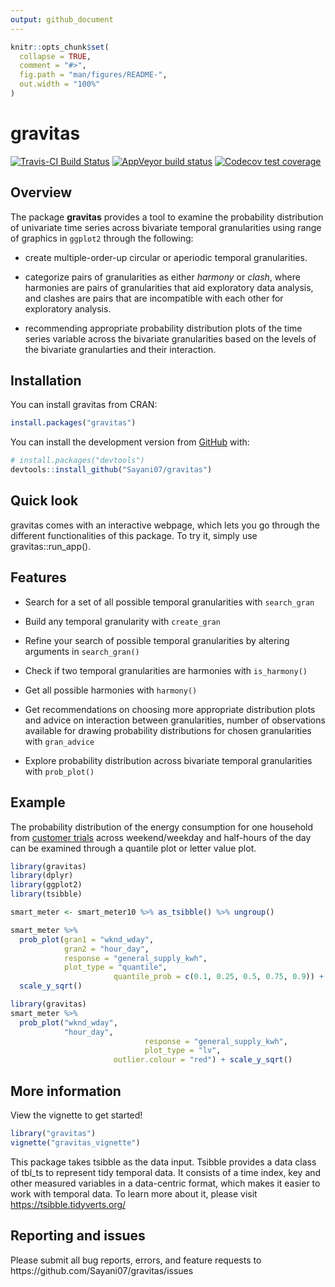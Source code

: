 ```yaml
---
output: github_document
---
```


<!-- README.md is generated from README.Rmd. Please edit that file -->

```r
knitr::opts_chunk$set(
  collapse = TRUE,
  comment = "#>",
  fig.path = "man/figures/README-",
  out.width = "100%"
)
```
# gravitas

<!-- badges: start -->

[![Travis-CI Build Status](https://travis-ci.org/Sayani07/gravitas.svg?branch=master)](https://travis-ci.org/Sayani07/gravitas)
[![AppVeyor build status](https://ci.appveyor.com/api/projects/status/github/Sayani07/gravitas?branch=master&svg=true)](https://ci.appveyor.com/project/Sayani07/gravitas)
[![Codecov test coverage](https://codecov.io/gh/Sayani07/gravitas/branch/master/graph/badge.svg)](https://codecov.io/gh/Sayani07/gravitas?branch=master)



<!-- badges: end -->

## Overview

The package **gravitas** provides a tool to examine the probability distribution of univariate time series across bivariate temporal granularities using range of graphics in `ggplot2` through the following:  

 - create multiple-order-up circular or aperiodic temporal granularities.  
 
 - categorize pairs of granularities as either  *harmony* or *clash*, where harmonies are pairs of granularities that aid exploratory data analysis, and clashes are pairs that are incompatible with each other for exploratory analysis.  
 
 - recommending appropriate probability distribution plots of the time series variable across the bivariate granularities based on the levels of the bivariate granularties and their interaction.  

## Installation

You can install gravitas from CRAN:
  
```r
install.packages("gravitas")  
```

You can install the development version from [GitHub](https://github.com/) with:

```r
# install.packages("devtools")
devtools::install_github("Sayani07/gravitas")

```
## Quick look

gravitas comes with an interactive webpage, which lets you go through the different functionalities of this package. To try it, simply use gravitas::run_app().


## Features

  -  Search for a set of all possible temporal granularities with `search_gran`

  -  Build any temporal granularity with `create_gran` 

  - Refine your search of possible temporal granularities by altering arguments in `search_gran()`

 
  - Check if two temporal granularities are harmonies with `is_harmony()`
 
  - Get all possible harmonies with `harmony()`
 
  - Get recommendations on choosing more appropriate distribution plots and advice on interaction between granularities, number of observations available for drawing probability distributions for chosen granularities with `gran_advice`
  
  - Explore probability distribution across bivariate temporal granularities with `prob_plot()`
    
## Example

The probability distribution of the energy consumption for one household from 
[customer trials](https://data.gov.au/dataset/ds-dga-4e21dea3-9b87-4610-94c7-15a8a77907ef/details?q=smart-meter) across weekend/weekday and half-hours of the day can be examined through a quantile plot or letter value plot.

```r
library(gravitas)
library(dplyr)
library(ggplot2)
library(tsibble)

smart_meter <- smart_meter10 %>% as_tsibble() %>% ungroup()

smart_meter %>% 
  prob_plot(gran1 = "wknd_wday",
            gran2 = "hour_day",
            response = "general_supply_kwh",
            plot_type = "quantile",
                       quantile_prob = c(0.1, 0.25, 0.5, 0.75, 0.9)) +
  scale_y_sqrt()
```    

```r
library(gravitas)
smart_meter %>% 
  prob_plot("wknd_wday",
            "hour_day",
                              response = "general_supply_kwh",
                              plot_type = "lv",
                       outlier.colour = "red") + scale_y_sqrt()
```    
  
## More information

View the vignette to get started! 


```r
library("gravitas")
vignette("gravitas_vignette")
```


This package takes tsibble as the data input. Tsibble provides a data class of tbl_ts to represent tidy temporal data. It consists of a time index, key and other measured variables in a data-centric format, which makes it easier to work with temporal data. To learn more about it, please visit [https://tsibble.tidyverts.org/](https://tsibble.tidyverts.org/)

## Reporting and issues
Please submit all bug reports, errors, and feature requests to https://github.com/Sayani07/gravitas/issues





